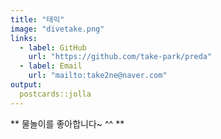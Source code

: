 ```yaml
---
title: "태익"
image: "divetake.png"
links:
  - label: GitHub
    url: "https://github.com/take-park/preda"
  - label: Email
    url: "mailto:take2ne@naver.com"
output:
  postcards::jolla
---
```

 
** 물놀이를 좋아합니다~ ^^ **